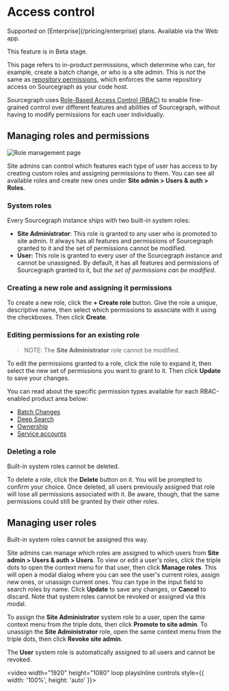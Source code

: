 # Access control

<TierCallout>
  Supported on [Enterprise](/pricing/enterprise) plans.
  <user>
    Available via the Web app.
  </user>
</TierCallout>

<Callout type="info">This feature is in Beta stage.</Callout>

<Callout type="note">This page refers to in-product permissions, which determine who can, for example, create a batch change, or who is a site admin. This is *not* the same as [repository permissions](/admin/permissions/), which enforces the same repository access on Sourcegraph as your code host.</Callout>

Sourcegraph uses [Role-Based Access Control (RBAC)](https://en.wikipedia.org/wiki/Role-based_access_control) to enable fine-grained control over different features and abilities of Sourcegraph, without having to modify permissions for each user individually.

## Managing roles and permissions

<img alt="Role management page" src="https://sourcegraphstatic.com/docs/images/administration/access_control/managing_roles_permissions_dark.png" />

Site admins can control which features each type of user has access to by creating custom roles and assigning permissions to them. You can see all available roles and create new ones under **Site admin > Users & auth > Roles**.

### System roles

Every Sourcegraph instance ships with two built-in system roles:

- **Site Administrator**: This role is granted to any user who is promoted to site admin. It always has all features and permissions of Sourcegraph granted to it and the set of permissions cannot be modified.
- **User:** This role is granted to every user of the Sourcegraph instance and cannot be unassigned. By default, it has all features and permissions of Sourcegraph granted to it, but _the set of permissions can be modified_.

### Creating a new role and assigning it permissions

To create a new role, click the **+ Create role** button. Give the role a unique, descriptive name, then select which permissions to associate with it using the checkboxes. Then click **Create**.

### Editing permissions for an existing role

> NOTE: The **Site Administrator** role cannot be modified.

To edit the permissions granted to a role, click the role to expand it, then select the new set of permissions you want to grant to it. Then click **Update** to save your changes.

You can read about the specific permission types available for each RBAC-enabled product area below:

- [Batch Changes](/admin/access_control/batch_changes)
- [Deep Search](/admin/access_control/deep_search)
- [Ownership](/admin/access_control/ownership)
- [Service accounts](/admin/service_accounts)

### Deleting a role

<Callout type="note">Built-in system roles cannot be deleted.</Callout>

To delete a role, click the **Delete** button on it. You will be prompted to confirm your choice. Once deleted, all users previously assigned that role will lose all permissions associated with it. Be aware, though, that the same permissions could still be granted by their other roles.

## Managing user roles

<Callout type="note">Built-in system roles cannot be assigned this way.</Callout>

Site admins can manage which roles are assigned to which users from **Site admin > Users & auth > Users**. To view or edit a user's roles, click the triple dots to open the context menu for that user, then click **Manage roles**. This will open a modal dialog where you can see the user's current roles, assign new ones, or unassign current ones. You can type in the input field to search roles by name. Click **Update** to save any changes, or **Cancel** to discard. Note that system roles cannot be revoked or assigned via this modal.

To assign the **Site Administrator** system role to a user, open the same context menu from the triple dots, then click **Promote to site admin**. To unassign the **Site Administrator** role, open the same context menu from the triple dots, then click **Revoke site admin**.

The **User** system role is automatically assigned to all users and cannot be revoked.

<video width="1920" height="1080" loop playsInline controls style={{ width: '100%', height: 'auto' }}>
  <source src="https://storage.googleapis.com/sourcegraph-assets/docs/images/administration/access_control/assign_roles_to_user_dark.mp4" type="video/mp4"/>
</video>
